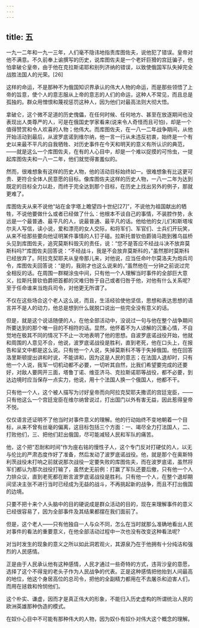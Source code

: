 ```yaml
---
---
---
```

title: 五
---




一九一二年和一九一三年，人们毫不隐讳地指责库图佐夫，说他犯了错误。皇帝对他不满意。不久前奉上谕撰写的历史，说库图佐夫是一个老奸巨猾的宫廷骗子，他怕拿破仑皇帝，由于他在克拉斯诺耶和别列济纳的错误，以致使俄国军队失掉完全战胜法国人的光荣。[26]

这样的命运，不是那种不为俄国知识界承认的伟大人物的命运，而是那些领悟了上帝的旨意，使个人的意志服从上帝的意志的人们的命运，这种人不常见，而且总是孤独的。群众用憎恨和蔑视惩罚这种人，因为他们对最高法则大彻大悟。

拿破仑，这个微不足道的历史傀儡，在任何时候、任何地方、甚至在放逐期间也没表现出人类尊严的人，可是在俄国史学家看来(说来令人奇怪而且可怕)，却是一个值得赞赏和令人欢喜的人物；他伟大。而库图佐夫，在一八一二年战争期间，从他开始活动到最后，从波罗底诺到维尔纳，他一言一行从未违反初衷，始终是一个有史以来最不平凡的自我牺牲、对历史事件在今天和明天的意义有所认识的典范，——就是这么一个库图佐夫，在有的人心目中，却是一个难以捉摸的可怜虫，一提起库图佐夫和一八一二年，他们就觉得害羞似的。

然而，很难想象有这样的历史人物，他的活动目标始终如一。很难想象有比这更可贵、更符合全体人民意愿的目标。像库图佐夫这样的历史人物，一八一二年为达到既定的目标全力以赴，而终于完全达到那个目标，在历史上找出另外的例子，那就更难了。

库图佐夫从来不说他“站在金字塔上瞻望四十世纪[27]”，不说他为祖国献出的牺牲，不说他要做什么或者已经做了什么：他根本不谈自己的事情，不装腔作势，永远是一个最普通、最平凡的人，说最普通、最平凡的话。他给他的女儿们和斯塔埃尔夫人写信，读小说，爱和漂亮的女人交际，和将军们、军官们、士兵们开玩笑，从来不给那些要向他证明某件事情的人钉子碰。拉斯托普钦伯爵骑马跑到雅乌兹桥头见到库图佐夫，追究莫斯科毁灭的责任，说：“您不是答应不经战斗决不放弃莫斯科吗?”库图佐夫回答说：“不经战斗，我是不会放弃莫斯科的，”虽然那时莫斯科已经放弃了。阿拉克契耶夫从皇帝那儿来，对他说，应当任命叶尔莫洛夫为炮兵司令，库图佐夫回答说：“是的，我刚才也这么说来的，”虽然他在一分钟之前说过完全相反的话。在周围一群糊涂虫中间，只有他一个人理解当时事件的全部巨大意义，拉斯托普钦伯爵把首都的灾难归咎于自己或者归咎于他，对他有什么关系呢?至于任命谁来当炮兵司令，对他更无所谓了。

不仅在这些场合这个老人这么说，而且，生活经验使他坚信，思想和表达思想的语言并不是人的动力，他总是想到什么就脱口说出一些完全没有意义的话。

但是，就是这个说话随便的人，在他全部活动中，没说过一句与他在整个战争期间所要达到的那个唯一目的不相符的话。显然，他怀着不为人谅解的沉重心情，不自觉地在极其不同的情况下不止一次地表明了他的思想。自波罗底诺战役开始，他就和周围的人意见不合，他说，波罗底诺战役是胜利，直到老死，他在口头上，在报告和呈文中都是这么说。只有他一个人说，失掉莫斯科不等于失掉俄国。他在回答洛里斯顿提出讲和时说，不能讲和，因为这是人民的意志；在法国人退却时，只有他一个人说，我军一切机动都不必要，一切听其自然，比我们希望要完成的还要好，对敌人要网开三面，塔鲁丁诺、维亚济马、克拉斯诺耶等战役，都不必要，到达边境时应当保存一点实力，他说，用十个法国人换一个俄国人，他都不干。

只有他一个人，这个被人描写为讨好皇帝而向阿拉克契耶夫撒谎的宫廷宠臣，——只有他这么一个宫廷宠臣在维尔纳曾说过，打出国门以外有害无益，因此惹得皇帝不悦。

仅仅语言还证明不了他当时对事件意义的理解。他的行动始终不变地朝着一个目标，从来不曾有丝毫的偏离，这目标包括三个方面：一、竭尽全力打法国人，二、打败他们，三、把他们赶出俄国，尽可能减轻人民和军队的痛苦。

他，这个把“忍耐和时间”作为座右铭的慢性子人，这个专门反对打硬仗的人，以无与伦比的严肃态度作好了准备，然后发动了波罗底诺战役。他，就是那个在奥斯特利茨战役未打响之前就说那次战役一定要失败的库图佐夫，而在波罗底诺，虽然将军们都认为那次战役打输了，虽然史无前例：打赢了军队还要后撤，只有他一个人力排众议，直到老死都在断言波罗底诺战役是胜利。只有他一个人，在整个退却期间坚决主张不进行当时已经成为无益的战斗，不再挑起新的战争，而且不打出俄国的边境。

只要不把十来个人头脑中的目的硬说成是群众活动的目的，现在来理解事件的意义已经很容易了，因为全部事件及其结果都摆在我们面前了。

但是，这个老人——只有他独自一人与众不同，怎么在当时就那么准确地看出人民对事件的看法的重要意义，在他全部活动过程中一次也没有改变这种看法呢?

对当时发生的现象的意义之所以如此洞若观火，其源泉乃在于他拥有十分纯洁和强烈的人民感情。

正是由于人民承认他有这种感情，人民才通过一些奇特的方式，违背沙皇的意愿，选择了这个不得宠的老头子作为人民战争的代表。正是这种感情把他抬到人间最高的地位，他这个身居高位的总司令，把他的全副精力都用在不去屠杀和迫害人们，而用在拯救和怜悯他们。

这个朴实、谦虚，因而才是真正伟大的形象，不能归入历史虚构的所谓统治人民的欧洲英雄那种伪造的模式。

在奴仆心目中不可能有那种伟大的人物，因为奴仆有奴仆对伟大这个概念的理解。